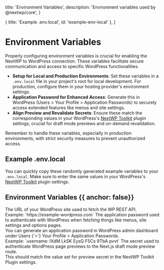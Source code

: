   title: 'Environment Variables',
  description: 'Environment variables used by @nextwp/core',
}

  { title: 'Example .env.local', id: 'example-env-local' },
]

# Environment Variables

Properly configuring environment variables is crucial for enabling the NextWP to WordPress connection. These variables facilitate secure communication and access to specific WordPress functionalities.

- **Setup for Local and Production Environments**: Set these variables in a `.env.local` file in your project's root for local development. For production, configure them in your hosting provider's environment settings.
- **Application Password for Enhanced Access**: Generate this in WordPress (Users > Your Profile > Application Passwords) to securely access extended features like menus and site settings.
- **Align Preview and Revalidate Secrets**: Ensure these match the corresponding values in your WordPress's [NextWP Toolkit](/packages/wordpress/nextwp-toolkit-plugin) plugin settings, crucial for draft mode previews and on-demand revalidation.

Remember to handle these variables, especially in production environments, with strict security measures to prevent unauthorized access.

## Example .env.local

You can quickly copy these randomly generated example variables to your `.env.local`. Make sure to enter the same values in your WordPress's [NextWP Toolkit](/packages/wordpress/nextwp-toolkit-plugin) plugin settings.

<EnvCodeBlock />

## Environment Variables {{ anchor: false}}

<Properties>
  <Property name="NEXT_PUBLIC_WP_URL" type="string">
    The URL of your WordPress site used to fetch the WP REST API. <br />
    Example: `https://example-wordpress.com`
  </Property>
  <Property name="WP_APPLICATION_PASSWORD" type="string">
    The application password used to authenticate with WordPress when fetching
    things like menus, site settings and options pages. <br />
    You can generate an application password in WordPress admin dashboard under Users
    {'>'} Your Profile > Application Passwords. <br />
    Example: `username: IXdM LkSK EysQ F5Cs 9TbA pvvt`
  </Property>
  <Property name="NEXT_PREVIEW_SECRET" type="string">
    The secret used to authenticate WordPress page previews to the Next.js draft
    mode preview route. <br />
    This should match the value set for preview secret in the <Link href="/packages/wordpress/nextwp-toolkit-plugin">
      NextWP Toolkit Plugin
    </Link> settings.
  </Property>
  <Property name="REVALIDATE_SECRET_KEY" type="string">
    <RevalidateEnvDescription />
  </Property>
</Properties>
